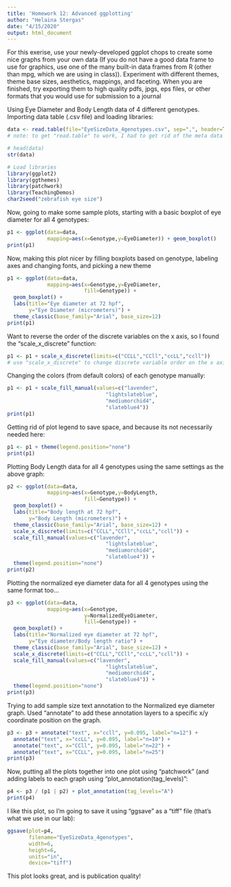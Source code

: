 ```yaml
---
title: 'Homework 12: Advanced ggplotting'
author: "Helaina Stergas"
date: "4/15/2020"
output: html_document
---
```


For this exerise, use your newly-developed ggplot chops to create some nice graphs from your own data (If you do not have a good data frame to use for graphics, use one of the many built-in data frames from R (other than mpg, which we are using in class)). Experiment with different themes, theme base sizes, aesthetics, mappings, and faceting. When you are finished, try exporting them to high quality pdfs, jpgs, eps files, or other formats that you would use for submission to a journal

Using Eye Diameter and Body Length data of 4 different genotypes. Importing data table (.csv file) and loading libraries:
```r
data <- read.table(file="EyeSizeData_4genotypes.csv", sep=",", header=TRUE, stringsAsFactors=FALSE)
# note: to get "read.table" to work, I had to get rid of the meta data at the top of the file...

# head(data)
str(data)

# Load libraries
library(ggplot2)
library(ggthemes)
library(patchwork)
library(TeachingDemos)
char2seed("zebrafish eye size")

```

Now, going to make some sample plots, starting with a basic boxplot of eye diameter for all 4 genotypes:
```r
p1 <- ggplot(data=data,
             mapping=aes(x=Genotype,y=EyeDiameter)) + geom_boxplot()
print(p1)
```

Now, making this plot nicer by filling boxplots based on genotype, labeling axes and changing fonts, and picking a new theme
```r
p1 <- ggplot(data=data,
             mapping=aes(x=Genotype,y=EyeDiameter,
                         fill=Genotype)) + 
  geom_boxplot() + 
  labs(title="Eye diameter at 72 hpf",
       y="Eye Diameter (micrometers)") +
  theme_classic(base_family="Arial", base_size=12) 
print(p1)
```

Want to reverse the order of the discrete variables on the x axis, so I found the "scale_x_discrete" function:
```r
p1 <- p1 + scale_x_discrete(limits=c("CCLL","CCll","ccLL","ccll")) 
# use "scale_x_discrete" to change discrete variable order on the x axis (also "scale_y_discrete" for y axis). "limits" allows you to define the order of the variables.
```

Changing the colors (from default colors) of each genotype manually:
```r
p1 <- p1 + scale_fill_manual(values=c("lavender",
                                "lightslateblue",
                                "mediumorchid4",
                                "slateblue4"))
print(p1)
```

Getting rid of plot legend to save space, and because its not necessarily needed here:
```r
p1 <- p1 + theme(legend.position="none")
print(p1)
```


Plotting Body Length data for all 4 genotypes using the same settings as the above graph:
```r
p2 <- ggplot(data=data,
             mapping=aes(x=Genotype,y=BodyLength,
                         fill=Genotype)) + 
  geom_boxplot() + 
  labs(title="Body length at 72 hpf",
       y="Body Length (micrometers)") +
  theme_classic(base_family="Arial", base_size=12) +
  scale_x_discrete(limits=c("CCLL","CCll","ccLL","ccll")) +
  scale_fill_manual(values=c("lavender",
                                "lightslateblue",
                                "mediumorchid4",
                                "slateblue4")) +
  theme(legend.position="none")
print(p2)
```


Plotting the normalized eye diameter data for all 4 genotypes using the same format too...
```r
p3 <- ggplot(data=data,
             mapping=aes(x=Genotype,
                         y=NormalizedEyeDiameter,
                         fill=Genotype)) + 
  geom_boxplot() + 
  labs(title="Normalized eye diameter at 72 hpf",
       y="Eye diameter/Body length ratio") +
  theme_classic(base_family="Arial", base_size=12) +
  scale_x_discrete(limits=c("CCLL","CCll","ccLL","ccll")) +
  scale_fill_manual(values=c("lavender",
                                "lightslateblue",
                                "mediumorchid4",
                                "slateblue4")) +
  theme(legend.position="none")
print(p3)
```

Trying to add sample size text annotation to the Normalized eye diameter graph. Used "annotate" to add these annotation layers to a specific x/y coordinate position on the graph. 
```r
p3 <- p3 + annotate("text", x="ccll", y=0.095, label="n=12") +
  annotate("text", x="ccLL", y=0.095, label="n=10") + 
  annotate("text", x="CCll", y=0.095, label="n=22") + 
  annotate("text", x="CCLL", y=0.095, label="n=25")
print(p3)
```

Now, putting all the plots together into one plot using "patchwork" (and adding labels to each graph using "plot_annotation(tag_levels)":
```r
p4 <- p3 / (p1 | p2) + plot_annotation(tag_levels="A")
print(p4)
```

I like this plot, so I'm going to save it using "ggsave" as a "tiff" file (that's what we use in our lab):
```r
ggsave(plot=p4,
       filename="EyeSizeData_4genotypes",
       width=6,
       height=6,
       units="in",
       device="tiff")
```

This plot looks great, and is publication quality! 
